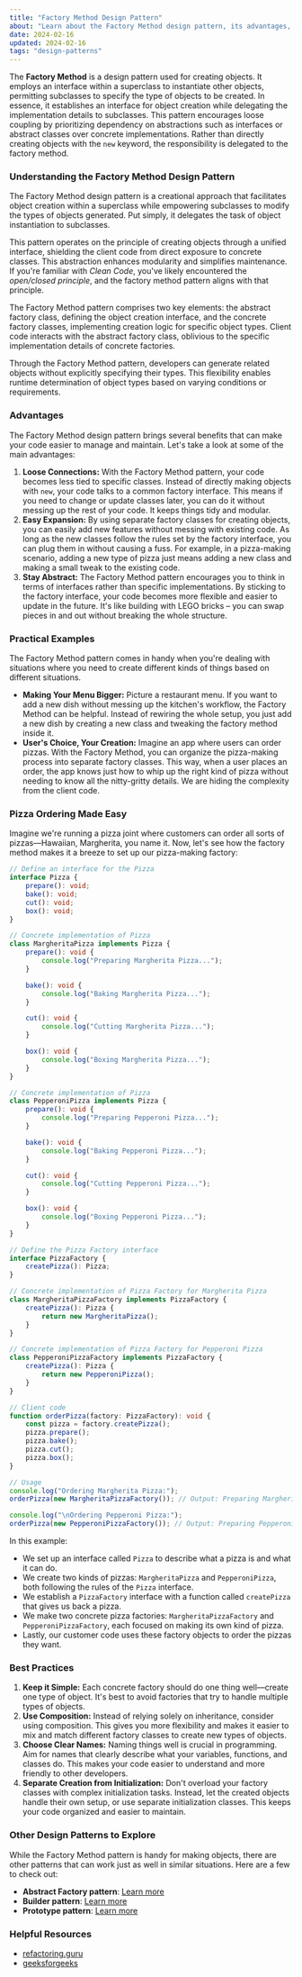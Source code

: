 ```yaml
---
title: "Factory Method Design Pattern"
about: "Learn about the Factory Method design pattern, its advantages, and practical examples."
date: 2024-02-16
updated: 2024-02-16
tags: "design-patterns"
---
```


The **Factory Method** is a design pattern used for creating objects. It employs an interface within a superclass to instantiate other objects, permitting subclasses to specify the type of objects to be created. In essence, it establishes an interface for object creation while delegating the implementation details to subclasses. This pattern encourages loose coupling by prioritizing dependency on abstractions such as interfaces or abstract classes over concrete implementations. Rather than directly creating objects with the `new` keyword, the responsibility is delegated to the factory method.

### Understanding the Factory Method Design Pattern

The Factory Method design pattern is a creational approach that facilitates object creation within a superclass while empowering subclasses to modify the types of objects generated. Put simply, it delegates the task of object instantiation to subclasses.

This pattern operates on the principle of creating objects through a unified interface, shielding the client code from direct exposure to concrete classes. This abstraction enhances modularity and simplifies maintenance. If you're familiar with _Clean Code_, you've likely encountered the _open/closed principle_, and the factory method pattern aligns with that principle.

The Factory Method pattern comprises two key elements: the abstract factory class, defining the object creation interface, and the concrete factory classes, implementing creation logic for specific object types. Client code interacts with the abstract factory class, oblivious to the specific implementation details of concrete factories.

Through the Factory Method pattern, developers can generate related objects without explicitly specifying their types. This flexibility enables runtime determination of object types based on varying conditions or requirements.

### Advantages

The Factory Method design pattern brings several benefits that can make your code easier to manage and maintain. Let's take a look at some of the main advantages:

1. **Loose Connections:** With the Factory Method pattern, your code becomes less tied to specific classes. Instead of directly making objects with `new`, your code talks to a common factory interface. This means if you need to change or update classes later, you can do it without messing up the rest of your code. It keeps things tidy and modular.
2. **Easy Expansion:** By using separate factory classes for creating objects, you can easily add new features without messing with existing code. As long as the new classes follow the rules set by the factory interface, you can plug them in without causing a fuss. For example, in a pizza-making scenario, adding a new type of pizza just means adding a new class and making a small tweak to the existing code.
3. **Stay Abstract:** The Factory Method pattern encourages you to think in terms of interfaces rather than specific implementations. By sticking to the factory interface, your code becomes more flexible and easier to update in the future. It's like building with LEGO bricks – you can swap pieces in and out without breaking the whole structure.

### Practical Examples

The Factory Method pattern comes in handy when you're dealing with situations where you need to create different kinds of things based on different situations.

- **Making Your Menu Bigger:** Picture a restaurant menu. If you want to add a new dish without messing up the kitchen's workflow, the Factory Method can be helpful.
  Instead of rewiring the whole setup, you just add a new dish by creating a new class and tweaking the factory method inside it.
- **User's Choice, Your Creation:** Imagine an app where users can order pizzas. With the Factory Method, you can organize the pizza-making process into separate factory classes.
  This way, when a user places an order, the app knows just how to whip up the right kind of pizza without needing to know all the nitty-gritty details.
  We are hiding the complexity from the client code.

### Pizza Ordering Made Easy

Imagine we're running a pizza joint where customers can order all sorts of pizzas—Hawaiian, Margherita, you name it. Now, let's see how the factory method makes it a breeze to set up our pizza-making factory:

```typescript
// Define an interface for the Pizza
interface Pizza {
	prepare(): void;
	bake(): void;
	cut(): void;
	box(): void;
}

// Concrete implementation of Pizza
class MargheritaPizza implements Pizza {
	prepare(): void {
		console.log("Preparing Margherita Pizza...");
	}

	bake(): void {
		console.log("Baking Margherita Pizza...");
	}

	cut(): void {
		console.log("Cutting Margherita Pizza...");
	}

	box(): void {
		console.log("Boxing Margherita Pizza...");
	}
}

// Concrete implementation of Pizza
class PepperoniPizza implements Pizza {
	prepare(): void {
		console.log("Preparing Pepperoni Pizza...");
	}

	bake(): void {
		console.log("Baking Pepperoni Pizza...");
	}

	cut(): void {
		console.log("Cutting Pepperoni Pizza...");
	}

	box(): void {
		console.log("Boxing Pepperoni Pizza...");
	}
}

// Define the Pizza Factory interface
interface PizzaFactory {
	createPizza(): Pizza;
}

// Concrete implementation of Pizza Factory for Margherita Pizza
class MargheritaPizzaFactory implements PizzaFactory {
	createPizza(): Pizza {
		return new MargheritaPizza();
	}
}

// Concrete implementation of Pizza Factory for Pepperoni Pizza
class PepperoniPizzaFactory implements PizzaFactory {
	createPizza(): Pizza {
		return new PepperoniPizza();
	}
}

// Client code
function orderPizza(factory: PizzaFactory): void {
	const pizza = factory.createPizza();
	pizza.prepare();
	pizza.bake();
	pizza.cut();
	pizza.box();
}

// Usage
console.log("Ordering Margherita Pizza:");
orderPizza(new MargheritaPizzaFactory()); // Output: Preparing Margherita Pizza... Baking Margherita Pizza... Cutting Margherita Pizza... Boxing Margherita Pizza...

console.log("\nOrdering Pepperoni Pizza:");
orderPizza(new PepperoniPizzaFactory()); // Output: Preparing Pepperoni Pizza... Baking Pepperoni Pizza... Cutting Pepperoni Pizza... Boxing Pepperoni Pizza...
```

In this example:

- We set up an interface called `Pizza` to describe what a pizza is and what it can do.
- We create two kinds of pizzas: `MargheritaPizza` and `PepperoniPizza`, both following the rules of the `Pizza` interface.
- We establish a `PizzaFactory` interface with a function called `createPizza` that gives us back a pizza.
- We make two concrete pizza factories: `MargheritaPizzaFactory` and `PepperoniPizzaFactory`, each focused on making its own kind of pizza.
- Lastly, our customer code uses these factory objects to order the pizzas they want.

### Best Practices

1. **Keep it Simple:** Each concrete factory should do one thing well—create one type of object. It's best to avoid factories that try to handle multiple types of objects.
2. **Use Composition:** Instead of relying solely on inheritance, consider using composition. This gives you more flexibility and makes it easier to mix and match different factory classes to create new types of objects.
3. **Choose Clear Names:** Naming things well is crucial in programming. Aim for names that clearly describe what your variables, functions, and classes do. This makes your code easier to understand and more friendly to other developers.
4. **Separate Creation from Initialization:** Don't overload your factory classes with complex initialization tasks. Instead, let the created objects handle their own setup, or use separate initialization classes. This keeps your code organized and easier to maintain.

### Other Design Patterns to Explore

While the Factory Method pattern is handy for making objects, there are other patterns that can work just as well in similar situations. Here are a few to check out:

- **Abstract Factory pattern**: [Learn more](https://refactoring.guru/design-patterns/abstract-factory)
- **Builder pattern**: [Learn more](https://refactoring.guru/design-patterns/builder)
- **Prototype pattern**: [Learn more](https://refactoring.guru/design-patterns/prototype)

### Helpful Resources

- [refactoring.guru](https://refactoring.guru/)
- [geeksforgeeks](https://www.geeksforgeeks.org/software-design-patterns/)
